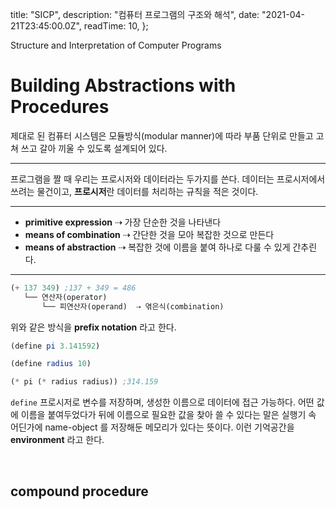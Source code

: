 
  title: "SICP",
  description: "컴퓨터 프로그램의 구조와 해석",
  date: "2021-04-21T23:45:00.0Z",
  readTime: 10,
};


<div style={{ textAlign: "center", fontFamily: "Rajdhani" }}>
  Structure and Interpretation of Computer Programs
</div>

<div style={{ marginTop: "4rem", fontFamily: "NotoSansKR-Thin, MalgunGothic", fontSize: '11pt', lineHeight: '22pt', letterSpacing: '.8px'}}>

# Building Abstractions with Procedures

제대로 된 컴퓨터 시스템은 모듈방식(modular manner)에 따라 부품 단위로 만들고 고쳐 쓰고 갈아 끼울 수 있도록 설계되어 있다.

<hr />

프로그램을 짤 때 우리는 프로시저와 데이터라는 두가지를 쓴다. 데이터는 프로시저에서 쓰려는 물건이고, **프로시저**란 데이터를 처리하는 규칙을 적은 것이다.

<hr />

- **primitive expression** ⇢ 가장 단순한 것을 나타낸다
- **means of combination** ⇢ 간단한 것을 모아 복잡한 것으로 만든다
- **means of abstraction** ⇢ 복잡한 것에 이름을 붙여 하나로 다룰 수 있게 간추린다.

<hr />

```scheme
(+ 137 349) ;137 + 349 = 486
   └── 연산자(operator)
       └── 피연산자(operand)  ⇢ 엮은식(combination)
```

위와 같은 방식을 **prefix notation** 라고 한다.

```scheme
(define pi 3.141592)

(define radius 10)

(* pi (* radius radius)) ;314.159
```

`define` 프로시저로 변수를 저장하며, 생성한 이름으로 데이터에 접근 가능하다. 어떤 값에 이름을 붙여두었다가 뒤에 이름으로 필요한 값을 찾아 쓸 수 있다는 말은 실행기 속 어딘가에
name-object 를 저장해둔 메모리가 있다는 뜻이다. 이런 기억공간을 **environment** 라고 한다.

<br />

<h2
  style={{
    fontFamily: `"Merriweather", serif`,
    fontWeight: 700,
    fontSize: "1rem",
    letterSpacing: "0",
  }}
>
  compound procedure
</h2>

</div>
